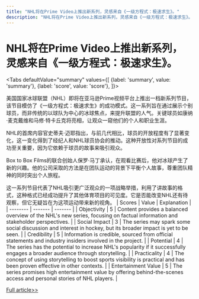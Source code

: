 ```yaml
---
title: "NHL将在Prime Video上推出新系列，灵感来自《一级方程式：极速求生》。"
description: "NHL将在Prime Video上推出新系列，灵感来自《一级方程式：极速求生》。"
---
```



# NHL将在Prime Video上推出新系列，灵感来自《一级方程式：极速求生》。


<Tabs
	defaultValue="summary"
	values={[
	{label: 'summary', value: 'summary'},
	{label: 'score', value: 'score'},
]}>
<TabItem value="summary">


美国国家冰球联盟（NHL）即将在亚马逊Prime视频平台上推出一档新系列节目，该节目模仿了《一级方程式：极速求生》的成功模式。这一系列旨在通过展示个别球员，而非传统的以球队为中心的冰球焦点，来提升联盟的人气。关键球员如康纳·麦克戴维和马修·特卡丘克将亮相，让观众一窥他们的个人和职业生涯。

NHL的首席内容官史蒂夫·迈耶指出，与前几代相比，球员的开放程度有了显著变化，这一变化得到了经纪人和NHL球员协会的推动。这种开放性对系列节目的成功至关重要，因为它依赖于球员的故事来吸引观众。

Box to Box Films的联合创始人保罗·马丁承认，在观看比赛后，他对冰球产生了新的兴趣。他的公司采取的方法是在团队运动的背景下平衡个人故事，尊重团队精神的同时突出个人旅程。

这一系列节目代表了NHL吸引更广泛观众的一项战略举措，利用了讲故事的格式，这种格式已经成功提升了其他体育项目的可见度。它是否能改变NHL还有待观察，但它无疑旨在为这项运动带来新的视角。
</TabItem>
<TabItem value="score">
	| Scores     | Value   | Explanation |
	| -------- | ------- | ------- |
	| Objectivity  | 5    | Content provides a balanced overview of the NHL's new series, focusing on factual information and stakeholder perspectives.    |
	| Social Impact | 3     | The series may spark some social discussion and interest in hockey, but its broader impact is yet to be seen.    |
	| Credibility    | 5    | Information is credible, sourced from official statements and industry insiders involved in the project.    |
	| Potential    | 4    | The series has the potential to increase NHL's popularity if it successfully engages a broader audience through storytelling.    |
	| Practicality    | 4    | The concept of using storytelling to boost sports visibility is practical and has been proven effective in other contexts.    |
	| Entertainment Value    | 5    | The series promises high entertainment value by offering behind-the-scenes access and personal stories of NHL players.    |
</TabItem>
</Tabs>

[Full article>>](https://apnews.com/article/nhl-streaming-show-drive-to-survive-4c47a937d2f0164b57c6262dda4ff438)
